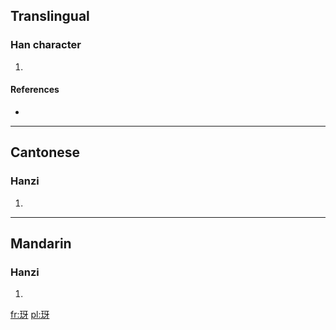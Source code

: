 ==Translingual==

===Han character===
{{Han char|rn=96|rad=玉|as=04|sn=8|four=1114<sub>0</sub>|canj=一土一女竹 (MGMVH)}}

# {{defn|Han|sort=玉04}}

====References====
* {{Han ref|kx=0728.050|dkj=20862|dj=1140.050|hdz=21103.090|uh=73A1|ud=29601|bh=CD67|bd=52583}}

----

==Cantonese==

===Hanzi===
{{yue-hanzi|jyut=|y=ye4}}

# {{defn|Cantonese|sort=玉04}}

----

==Mandarin==

===Hanzi===
{{cmn-hanzi|pin=[[yà]] ([[ya4]])|wg=ya<sup>4</sup>}}

# {{defn|Mandarin|sort=玉04}}

[[fr:玡]]
[[pl:玡]]